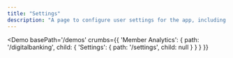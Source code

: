 ```yaml
---
title: "Settings"
description: "A page to configure user settings for the app, including billing and subscriptions"
---
```



<Demo
  basePath='/demos'
  crumbs={{
    'Member Analytics': {
      path: '/digitalbanking',
      child: {
        'Settings': {
          path: '/settings',
          child: null
        }
      }
    }
  }}
>
  <Settings />
</Demo>
